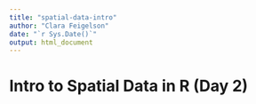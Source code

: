 ```yaml
---
title: "spatial-data-intro"
author: "Clara Feigelson"
date: "`r Sys.Date()`"
output: html_document
---
```


# Intro to Spatial Data in R (Day 2)
